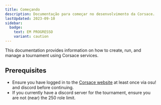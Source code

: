 ```yaml
---
title: Começando
description: Documentação para começar no desenvolvimento da Corsace.
lastUpdated: 2023-09-10
sidebar:
  badge:
    text: EM PROGRESSO
    variant: caution
---
```



This documentation provides information on how to create, run, and manage a tournament using Corsace services.

## Prerequisites

-   Ensure you have logged in to the [Corsace website](https://corsace.io) at least once via osu! and discord before continuing.
-   If you currently have a discord server for the tournament, ensure you are not (near) the 250 role limit.

<WorkInProgress section="tournaments" />
